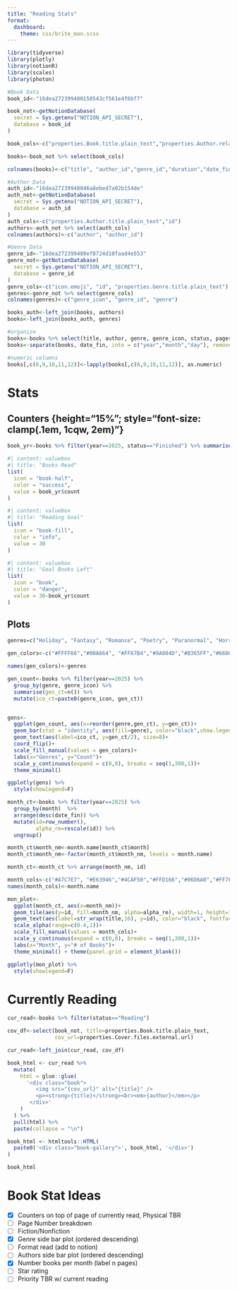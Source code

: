 ```yaml
---
title: "Reading Stats"
format:
  dashboard: 
    theme: css/brite_man.scss
---
```


```r
library(tidyverse)
library(plotly)
library(notionR)
library(scales)
library(photon)
```

```r
#Book Data
book_id<-"16dea272399480158543cf561e4f6bf7"

book_not<-getNotionDatabase(
  secret = Sys.getenv("NOTION_API_SECRET"),
  database = book_id
)

book_cols<-c("properties.Book.title.plain_text","properties.Author.relation.id","properties.Genre.relation.id","properties.Duration.formula.number", "properties.Finished.date.start","properties.Own.status.name","properties.Pages.number","properties.Rating.number","properties.Stars.formula.string","properties.Started.date.start","properties.Status.status.name")

books<-book_not %>% select(book_cols)

colnames(books)<-c("title", "author_id","genre_id","duration","date_fin","own","pages", "rate","stars","date_start", "status")

#Author Data
auth_id<-"16dea27239948046a8ebed7a02b154de"
auth_not<-getNotionDatabase(
  secret = Sys.getenv("NOTION_API_SECRET"),
  database = auth_id
)
auth_cols<-c("properties.Author.title.plain_text","id")
authors<-auth_not %>% select(auth_cols)
colnames(authors)<-c("author", "author_id")

#Genre Data
genre_id<-"16dea272399480ef8724d10faad4e553"
genre_not<-getNotionDatabase(
  secret = Sys.getenv("NOTION_API_SECRET"),
  database = genre_id
)
genre_cols<-c("icon.emoji", "id", "properties.Genre.title.plain_text")
genres<-genre_not %>% select(genre_cols)
colnames(genres)<-c("genre_icon", "genre_id", "genre")

books_auth<-left_join(books, authors)
books<-left_join(books_auth, genres)

#organize
books<-books %>% select(title, author, genre, genre_icon, status, pages, date_start, date_fin, rate, stars, own)
books<-separate(books, date_fin, into = c("year","month","day"), remove = F)

#numeric columns
books[,c(6,9,10,11,12)]<-lapply(books[,c(6,9,10,11,12)], as.numeric)
```

# Stats

## Counters {height="15%"; style="font-size: clamp(.1em, 1cqw, 2em)"}

```r
book_yr<-books %>% filter(year==2025, status=="Finished") %>% summarise(count=n())

```

```r
#| content: valuebox
#| title: "Books Read"
list(
  icon = "book-half",
  color = "success",
  value = book_yr$count
)
```

```r
#| content: valuebox
#| title: "Reading Goal"
list(
  icon = "book-fill",
  color = "info",
  value = 30
)
```

```r
#| content: valuebox
#| title: "Goal Books Left"
list(
  icon = "book",
  color = "danger",
  value = 30-book_yr$count
)
```

## Plots {height="85%"}

```r

genres=c("Holiday", "Fantasy", "Romance", "Poetry", "Paranormal", "Horror", "Mystery", "Biography", "Self Help", "Science Fiction","Thriller/Suspense", "Literary Fiction")

gen_colors<-c("#FFFF66","#00A664", "#FF67B4","#9A004D","#B365FF","#660000","#FF8000", "#99FFFF","#B4FF66","#0000FF", "#FF0100", "#67B3FF")

names(gen_colors)<-genres

gen_count<-books %>% filter(year==2025) %>% 
  group_by(genre, genre_icon) %>% 
  summarise(gen_ct=n()) %>% 
  mutate(ico_ct=paste0(genre_icon, gen_ct))


gens<-
  ggplot(gen_count, aes(x=reorder(genre,gen_ct), y=gen_ct))+
  geom_bar(stat = "identity", aes(fill=genre), color="black",show.legend = F)+
  geom_text(aes(label=ico_ct, y=gen_ct/2), size=8)+
  coord_flip()+
  scale_fill_manual(values = gen_colors)+
  labs(x="Genres", y="Count")+
  scale_y_continuous(expand = c(0,0), breaks = seq(1,300,1))+
  theme_minimal()

ggplotly(gens) %>% 
  style(showlegend=F)

```

```r

month_ct<-books %>% filter(year==2025) %>% 
  group_by(month)  %>% 
  arrange(desc(date_fin)) %>% 
  mutate(id=row_number(),
         alpha_re=rescale(id)) %>% 
  ungroup()

month_ct$month_nm<-month.name[month_ct$month]
month_ct$month_nm<-factor(month_ct$month_nm, levels = month.name)

month_ct<-month_ct %>% arrange(month_nm, id)

month_cols<-c("#A7C7E7", "#E63946","#4CAF50","#FFD166","#06D6A0","#FF7F50","#00B4D8","#FFC300","#228B22","#F8961E","#C1121F","#118AB2")
names(month_cols)<-month.name

mon_plot<-
  ggplot(month_ct, aes(x=month_nm))+
  geom_tile(aes(y=id, fill=month_nm, alpha=alpha_re), width=1, height=1, color="white", show.legend = F)+
  geom_text(aes(label=str_wrap(title,16), y=id), color="black", fontface="bold")+
  scale_alpha(range=c(0.4,1))+
  scale_fill_manual(values = month_cols)+
  scale_y_continuous(expand = c(0,0), breaks = seq(1,300,1))+
  labs(x="Month", y="# of Books")+
  theme_minimal() + theme(panel.grid = element_blank())

ggplotly(mon_plot) %>% 
  style(showlegend=F)
```

# Currently Reading

```r
cur_read<-books %>% filter(status=="Reading")

cov_df<-select(book_not, title=properties.Book.title.plain_text,
               cov_url=properties.Cover.files.external.url)

cur_read<-left_join(cur_read, cov_df)

book_html <- cur_read %>%
  mutate(
    html = glue::glue(
      '<div class="book">
         <img src="{cov_url}" alt="{title}" />
         <p><strong>{title}</strong><br><em>{author}</em></p>
       </div>'
    )
  ) %>%
  pull(html) %>%
  paste(collapse = "\n")

book_html <- htmltools::HTML(
  paste0('<div class="book-gallery">', book_html, '</div>')
)
```

```r
book_html
```

# Book Stat Ideas

-   [x] Counters on top of page of currently read, Physical TBR
-   [ ] Page Number breakdown
-   [ ] Fiction/Nonfiction
-   [x] Genre side bar plot (ordered descending)
-   [ ] Format read (add to notion)
-   [ ] Authors side bar plot (ordered descending)
-   [x] Number books per month (label n pages)
-   [ ] Star rating
-   [ ] Priority TBR w/ current reading



::: {.hidden}
<style>

.book-gallery {
  display: flex;
  flex-wrap: wrap;
  gap: 1rem;
  justify-content: center;
  margin-top: 1rem;
  width: 100%;
}

.book {
  flex: 1 1 150px;
  max-width: 150px;
  text-align: center;
  margin-bottom: 1rem;
}

.book img {
  width: 100%;
  height: auto;
  border-radius: 8px;
  box-shadow: 0 2px 8px rgba(0,0,0,0.2);
}


</style>
:::


